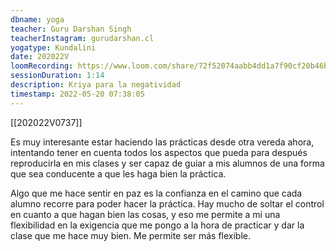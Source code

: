 ```yaml
---
dbname: yoga
teacher: Guru Darshan Singh
teacherInstagram: gurudarshan.cl
yogatype: Kundalini
date: 202022V
loomRecording: https://www.loom.com/share/72f52074aabb4dd1a7f90cf20b46b9ae
sessionDuration: 1:14
description: Kriya para la negatividad
timestamp: 2022-05-20 07:38:05
---
```


[[202022V0737]]

Es muy interesante estar haciendo las prácticas desde otra vereda ahora, intentando tener en cuenta todos los aspectos que pueda para después reproducirla en mis clases y ser capaz de guiar a mis alumnos de una forma que sea conducente a que les haga bien la práctica.

Algo que me hace sentir en paz es la confianza en el camino que cada alumno recorre para poder hacer la práctica. Hay mucho de soltar el control en cuanto a que hagan bien las cosas, y eso me permite a mi una flexibilidad en la exigencia que me pongo a la hora de practicar y dar la clase que me hace muy bien. Me permite ser más flexible.
